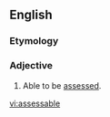 ==English==
===Etymology===
{{suffix|assess|able}}
===Adjective===
{{en-adj}}

# Able to be [[assess]]ed.

[[vi:assessable]]